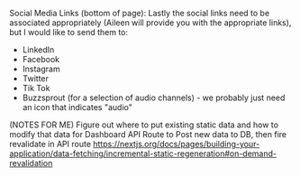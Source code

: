 
Social Media Links (bottom of page):
Lastly the social links need to be associated appropriately (Aileen will provide you with the appropriate links), but I would like to send them to:
- LinkedIn
- Facebook
- Instagram
- Twitter
- Tik Tok
- Buzzsprout (for a selection of audio channels) - we probably just need an icon that indicates "audio"

(NOTES FOR ME)
Figure out where to put existing static data and how to modify that data for Dashboard
API Route to Post new data to DB, then fire revalidate in API route
https://nextjs.org/docs/pages/building-your-application/data-fetching/incremental-static-regeneration#on-demand-revalidation